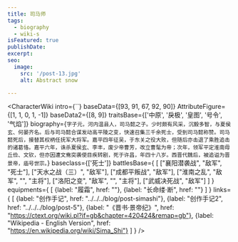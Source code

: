 ```yaml
---
title: 司马师
tags:
  - biography
  - wiki-s
isFeatured: true
publishDate:
excerpt:
seo:
  image:
    src: '/post-13.jpg'
    alt: Abstract snow

---
```



<CharacterWiki
  intro={``}
  baseData={[93, 91, 67, 92, 90]}
  AttributeFigure={[1, 1, 0, 1, -1]}
  baseData2={[8, 9]}
  traitsBase={['中原', '戾极', '皇图', '号令', '气焰']}
  biography={`字子元，河内温县人，司马懿之子。少时颇有风采，沉毅多智，与夏侯玄、何晏齐名。后与司马懿合谋发动高平陵之变，快速召集三千余死士，受到司马懿称赞。司马懿死后，接替其权柄任抚军大将军。嘉平四年征吴，于东关之役大败，但随后亦击退了乘胜追击的诸葛恪。嘉平六年，诛杀夏侯玄、李丰，废少帝曹芳，改立曹髦为帝；次年，领军平定淮南毋丘俭、文钦，但亦因遭文鸯突袭使目疾转剧，死于许昌，年四十八岁。西晋代魏后，被追谥为晋景帝，庙号世宗。`}
  baseclass={['死士']}
  battlesBase={
    [
      ["襄阳潜袭战", "敌军", "死士"],
      ["天水之战（三）", "敌军"],
      ["成都平叛战", "敌军"],
      ["淮南之乱", "敌军", "", "主将"],
      ["洛阳之变", "敌军", "", "主将"],
      ["武威决死战", "敌军"]
    ]
  }
  equipments={
    [
      {label: "履霜", href: ""},
      {label: "长命缕·断", href: ""}
    ]
  }
  links={
    [
      {label: "创作手记", href: "../../../blog/post-simashi"},
      {label: "创作手记2", href: "../../../blog/post-5"},
      {label: "《晋书·景帝纪》", href: "https://ctext.org/wiki.pl?if=gb&chapter=420424&remap=gb"},
      {label: "Wikipedia - English Version", href: "https://en.wikipedia.org/wiki/Sima_Shi"}
    ]
  }
/>
